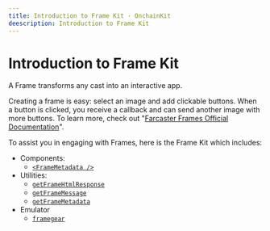 ```yaml
---
title: Introduction to Frame Kit · OnchainKit
deescription: Introduction to Frame Kit
---
```


# Introduction to Frame Kit

A Frame transforms any cast into an interactive app.

Creating a frame is easy: select an image and add clickable buttons. When a button is clicked,
you receive a callback and can send another image with more buttons.
To learn more, check out "[Farcaster Frames Official Documentation](https://docs.farcaster.xyz/learn/what-is-farcaster/frames)".

To assist you in engaging with Frames, here is the Frame Kit which includes:

- Components:
  - [`<FrameMetadata />`](/framekit/frame-metadata)
- Utilities:
  - [`getFrameHtmlResponse`](/framekit/get-frame-html-response)
  - [`getFrameMessage`](/framekit/get-frame-message)
  - [`getFrameMetadata`](/framekit/get-frame-metadata)
- Emulator
  - [`framegear`](/framekit/framegear)
